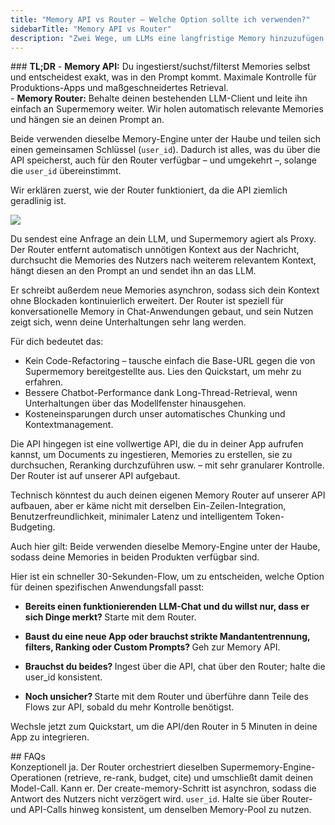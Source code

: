 ```yaml
---
title: "Memory API vs Router — Welche Option sollte ich verwenden?"
sidebarTitle: "Memory API vs Router"
description: "Zwei Wege, um LLMs eine langfristige Memory hinzuzufügen. Dasselbe Engine unter der Haube. Wähle Geschwindigkeit (Router) oder Kontrolle (Memory API) – oder nutze beides zusammen."
---
```


<Tip>
### <strong>TL;DR</strong>
- <strong>Memory API:</strong> Du ingestierst/suchst/filterst Memories selbst und entscheidest exakt, was in den Prompt kommt. Maximale Kontrolle für Produktions-Apps und maßgeschneidertes Retrieval. <br/>
- <strong>Memory Router:</strong> Behalte deinen bestehenden LLM-Client und leite ihn einfach an Supermemory weiter. Wir holen automatisch relevante Memories und hängen sie an deinen Prompt an. <br />

Beide verwenden dieselbe Memory-Engine unter der Haube und teilen sich einen gemeinsamen Schlüssel (`user_id`). Dadurch ist alles, was du über die API speicherst, auch für den Router verfügbar – und umgekehrt –, solange die `user_id` übereinstimmt.
</Tip>

Wir erklären zuerst, wie der Router funktioniert, da die API ziemlich geradlinig ist.

![](./images/infinite-context.png)

Du sendest eine Anfrage an dein LLM, und Supermemory agiert als Proxy. Der Router entfernt automatisch unnötigen Kontext aus der Nachricht, durchsucht die Memories des Nutzers nach weiterem relevantem Kontext, hängt diesen an den Prompt an und sendet ihn an das LLM. 

Er schreibt außerdem neue Memories asynchron, sodass sich dein Kontext ohne Blockaden kontinuierlich erweitert. Der Router ist speziell für konversationelle Memory in Chat-Anwendungen gebaut, und sein Nutzen zeigt sich, wenn deine Unterhaltungen sehr lang werden.

Für dich bedeutet das:

- Kein Code-Refactoring – tausche einfach die Base-URL gegen die von Supermemory bereitgestellte aus. Lies den Quickstart, um mehr zu erfahren.
- Bessere Chatbot-Performance dank Long-Thread-Retrieval, wenn Unterhaltungen über das Modellfenster hinausgehen.
- Kosteneinsparungen durch unser automatisches Chunking und Kontextmanagement.

Die API hingegen ist eine vollwertige API, die du in deiner App aufrufen kannst, um Documents zu ingestieren, Memories zu erstellen, sie zu durchsuchen, Reranking durchzuführen usw. – mit sehr granularer Kontrolle. Der Router ist auf unserer API aufgebaut.

Technisch könntest du auch deinen eigenen Memory Router auf unserer API aufbauen, aber er käme nicht mit derselben Ein-Zeilen-Integration, Benutzerfreundlichkeit, minimaler Latenz und intelligentem Token-Budgeting.

Auch hier gilt: Beide verwenden dieselbe Memory-Engine unter der Haube, sodass deine Memories in beiden Produkten verfügbar sind.

Hier ist ein schneller 30-Sekunden-Flow, um zu entscheiden, welche Option für deinen spezifischen Anwendungsfall passt:

- <strong> Bereits einen funktionierenden LLM-Chat und du willst nur, dass er sich Dinge merkt? </strong> Starte mit dem Router.


- <strong> Baust du eine neue App oder brauchst strikte Mandantentrennung, filters, Ranking oder Custom Prompts? </strong> Geh zur Memory API.


- <strong> Brauchst du beides? </strong> Ingest über die API, chat über den Router; halte die user_id konsistent.


- <strong> Noch unsicher? </strong> Starte mit dem Router und überführe dann Teile des Flows zur API, sobald du mehr Kontrolle benötigst.

Wechsle jetzt zum Quickstart, um die API/den Router in 5 Minuten in deine App zu integrieren.

<div id="faqs">
  ## FAQs
</div>

<AccordionGroup>
  <Accordion title="Ruft der Router im Hintergrund einfach die Memory API auf?">
    Konzeptionell ja. Der Router orchestriert dieselben Supermemory-Engine-Operationen (retrieve, re-rank, budget, cite) und umschließt damit deinen Model-Call.
  </Accordion>
  <Accordion title="Speichert der Router neue Memories automatisch?">
    Kann er. Der create-memory-Schritt ist asynchron, sodass die Antwort des Nutzers nicht verzögert wird.
  </Accordion>
  <Accordion title="Wodurch wird die Memory des Nutzers über Router und API hinweg identifiziert?">
    <code>user_id</code>. Halte sie über Router- und API-Calls hinweg konsistent, um denselben Memory-Pool zu nutzen.
  </Accordion>
</AccordionGroup>